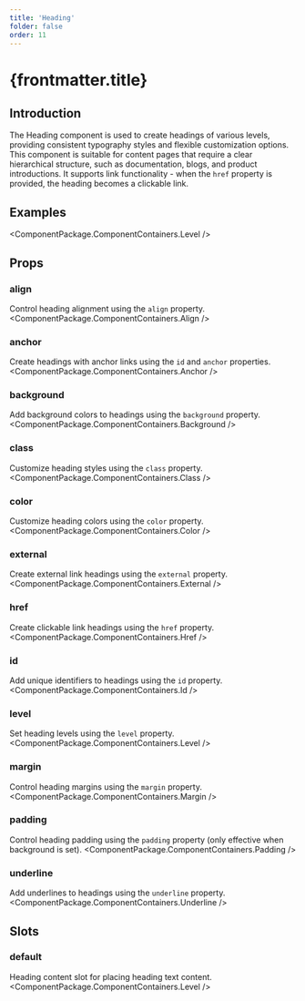 ```yaml
---
title: 'Heading'
folder: false
order: 11
---
```



# {frontmatter.title}

## Introduction

The Heading component is used to create headings of various levels, providing consistent typography styles and flexible customization options. This component is suitable for content pages that require a clear hierarchical structure, such as documentation, blogs, and product introductions. It supports link functionality - when the `href` property is provided, the heading becomes a clickable link.

## Examples

<ComponentPackage.ComponentContainers.Level />

## Props

### align
Control heading alignment using the `align` property.
<ComponentPackage.ComponentContainers.Align />

### anchor
Create headings with anchor links using the `id` and `anchor` properties.
<ComponentPackage.ComponentContainers.Anchor />

### background
Add background colors to headings using the `background` property.
<ComponentPackage.ComponentContainers.Background />

### class
Customize heading styles using the `class` property.
<ComponentPackage.ComponentContainers.Class />

### color
Customize heading colors using the `color` property.
<ComponentPackage.ComponentContainers.Color />

### external
Create external link headings using the `external` property.
<ComponentPackage.ComponentContainers.External />

### href
Create clickable link headings using the `href` property.
<ComponentPackage.ComponentContainers.Href />

### id
Add unique identifiers to headings using the `id` property.
<ComponentPackage.ComponentContainers.Id />

### level
Set heading levels using the `level` property.
<ComponentPackage.ComponentContainers.Level />

### margin
Control heading margins using the `margin` property.
<ComponentPackage.ComponentContainers.Margin />

### padding
Control heading padding using the `padding` property (only effective when background is set).
<ComponentPackage.ComponentContainers.Padding />

### underline
Add underlines to headings using the `underline` property.
<ComponentPackage.ComponentContainers.Underline />

## Slots

### default
Heading content slot for placing heading text content.
<ComponentPackage.ComponentContainers.Level />
